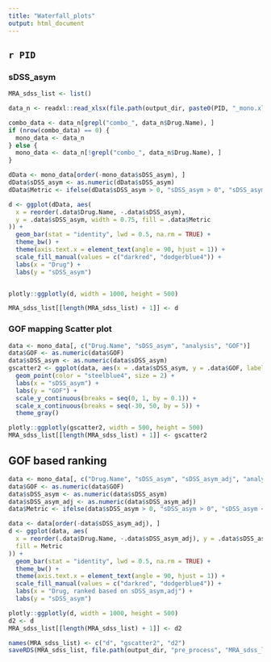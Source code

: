 ```yaml
---
title: "Waterfall_plots"
output: html_document
---
```


## `r PID`

### sDSS_asym
```r
MRA_sdss_list <- list()

data_n <- readxl::read_xlsx(file.path(output_dir, paste0(PID, "_mono.xlsx")))

combo_data <- data_n[grepl("combo_", data_n$Drug.Name), ]
if (nrow(combo_data) == 0) {
  mono_data <- data_n
} else {
  mono_data <- data_n[!grepl("combo_", data_n$Drug.Name), ]
}

dData <- mono_data[order(-mono_data$sDSS_asym), ]
dData$sDSS_asym <- as.numeric(dData$sDSS_asym)
dData$Metric <- ifelse(dData$sDSS_asym > 0, "sDSS_asym > 0", "sDSS_asym < 0")

d <- ggplot(dData, aes(
  x = reorder(.data$Drug.Name, -.data$sDSS_asym),
  y = .data$sDSS_asym, width = 0.75, fill = .data$Metric
)) +
  geom_bar(stat = "identity", lwd = 0.5, na.rm = TRUE) +
  theme_bw() +
  theme(axis.text.x = element_text(angle = 90, hjust = 1)) +
  scale_fill_manual(values = c("darkred", "dodgerblue4")) +
  labs(x = "Drug") +
  labs(y = "sDSS_asym")


plotly::ggplotly(d, width = 1000, height = 500)

MRA_sdss_list[[length(MRA_sdss_list) + 1]] <- d
```


### GOF mapping Scatter plot 

```r
data <- mono_data[, c("Drug.Name", "sDSS_asym", "analysis", "GOF")]
data$GOF <- as.numeric(data$GOF)
data$sDSS_asym <- as.numeric(data$sDSS_asym)
gscatter2 <- ggplot(data, aes(x = .data$sDSS_asym, y = .data$GOF, label = .data$Drug.Name)) +
  geom_point(color = "steelblue4", size = 2) +
  labs(x = "sDSS_asym") +
  labs(y = "GOF") +
  scale_y_continuous(breaks = seq(0, 1, by = 0.1)) +
  scale_x_continuous(breaks = seq(-30, 50, by = 5)) +
  theme_gray()

plotly::ggplotly(gscatter2, width = 500, height = 500)
MRA_sdss_list[[length(MRA_sdss_list) + 1]] <- gscatter2
```


## GOF based ranking
```r
data <- mono_data[, c("Drug.Name", "sDSS_asym", "sDSS_asym_adj", "analysis", "GOF")]
data$GOF <- as.numeric(data$GOF)
data$sDSS_asym <- as.numeric(data$sDSS_asym)
data$sDSS_asym_adj <- as.numeric(data$sDSS_asym_adj)
data$Metric <- ifelse(data$sDSS_asym > 0, "sDSS_asym > 0", "sDSS_asym < 0")

data <- data[order(-data$sDSS_asym_adj), ]
d <- ggplot(data, aes(
  x = reorder(.data$Drug.Name, -.data$sDSS_asym_adj), y = .data$sDSS_asym, width = 0.75,
  fill = Metric
)) +
  geom_bar(stat = "identity", lwd = 0.5, na.rm = TRUE) +
  theme_bw() +
  theme(axis.text.x = element_text(angle = 90, hjust = 1)) +
  scale_fill_manual(values = c("darkred", "dodgerblue4")) +
  labs(x = "Drug, ranked based on sDSS_asym,adj") +
  labs(y = "sDSS_asym")

plotly::ggplotly(d, width = 1000, height = 500)
d2 <- d
MRA_sdss_list[[length(MRA_sdss_list) + 1]] <- d2

names(MRA_sdss_list) <- c("d", "gscatter2", "d2")
saveRDS(MRA_sdss_list, file.path(output_dir, "pre_process", "MRA_sdss_list.rds"))
```

